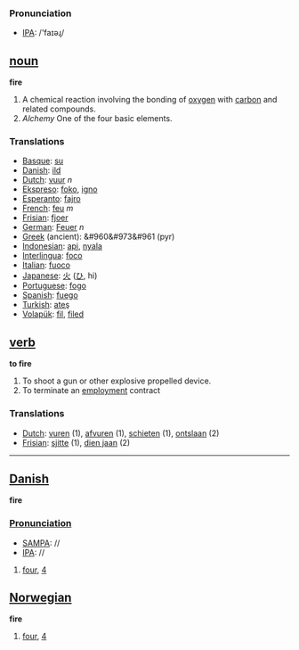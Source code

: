 === Pronunciation ===
*[[w:IPA|IPA]]: /'faɪəɻ/

== [[noun]] ==

'''fire'''

#A chemical reaction involving the bonding of [[oxygen]] with [[carbon]] and related compounds.
#''Alchemy'' One of the four basic elements.

=== Translations ===
*[[Basque]]: [[su]]
*[[Danish]]: [[ild]]
*[[Dutch]]: [[vuur]] ''n''
*[[Ekspreso]]: [[foko]], [[igno]]
*[[Esperanto]]: [[fajro]]
*[[French]]: [[feu]] ''m''
*[[Frisian]]: [[fjoer]]
*[[German]]: [[Feuer]] ''n''
*[[Greek]] (ancient): &#960&#973&#961 (pyr)
*[[Indonesian]]: [[api]], [[nyala]]
*[[Interlingua]]: [[foco]] 
*[[Italian]]: [[fuoco]] 
*[[Japanese]]: [[火]] ([[ひ]], hi)
*[[Portuguese]]: [[fogo]] 
*[[Spanish]]: [[fuego]] 
*[[Turkish]]: [[ateş]]
*[[Volapük]]: [[fil]], [[filed]]

== [[verb]] ==

'''to fire'''

#To shoot a gun or other explosive propelled device.
#To terminate an [[employment]] contract

=== Translations ===
*[[Dutch]]: [[vuren]] (1), [[afvuren]] (1), [[schieten]] (1), [[ontslaan]] (2)
*[[Frisian]]: [[sjitte]] (1), [[dien jaan]] (2)

----

==[[Danish]]==

'''fire'''

===[[Pronunciation]]===
*[[w:SAMPA|SAMPA]]: //
*[[w:IPA|IPA]]: //

#[[four]], [[4]]

==[[Norwegian]]==

'''fire'''

#[[four]], [[4]]
